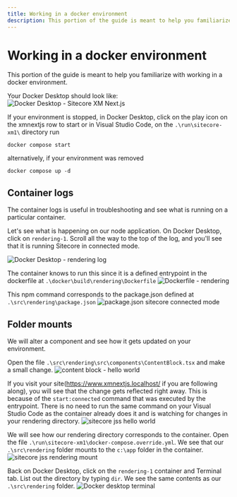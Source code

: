 ```yaml
---
title: Working in a docker environment
description: This portion of the guide is meant to help you familiarize with working in a docker environment.
---
```


# Working in a docker environment

This portion of the guide is meant to help you familiarize with working in a docker environment.

Your Docker Desktop should look like:
![Docker Desktop - Sitecore XM Next.js](../../public/images/docker/docker-desktop-sitecore-xm-nextjs.png)

If your environment is stopped, in Docker Desktop, click on the play icon on the xmnextjs row to start or in Visual Studio Code, on the `.\run\sitecore-xm1\` directory run

```
docker compose start
```

alternatively, if your environment was removed

```
docker compose up -d
```

## Container logs
The container logs is useful in troubleshooting and see what is running on a particular container.

Let's see what is happening on our node application. On Docker Desktop, click on `rendering-1`.
Scroll all the way to the top of the log, and you'll see that it is running Sitecore in connected mode.

![Docker Desktop - rendering log](../../public/images/docker/docker-desktop-rendering-log.png)

The container knows to run this since it is a defined entrypoint in the dockerfile at `.\docker\build\rendering\Dockerfile`
![Dockerfile - rendering](../../public/images/docker/rendering-dockerfile.png)

This npm command corresponds to the package.json defined at `.\src\rendering\package.json`
![package.json sitecore connected mode](../../public/images/docker/vscode-packagejson.png)

## Folder mounts
We will alter a component and see how it gets updated on your environment.

Open the file `.\src\rendering\src\components\ContentBlock.tsx` and make a small change.
![content block - hello world](../../public/images/docker/content-block-hello-world.png)

If you visit your site(https://www.xmnextjs.localhost/ if you are following along), you will see that the change gets reflected right away.
This is because of the `start:connected` command that was executed by the entrypoint.
There is no need to run the same command on your Visual Studio Code as the container already does it and is watching for changes in your rendering directory.
![sitecore jss hello world](../../public/images/docker/sitecore-hello-world.png)

We will see how our rendering directory corresponds to the container. Open the file `.\run\sitecore-xm1\docker-compose.override.yml`.
We see that our `.\src\rendering` folder mounts to the `c:\app` folder in the container.
![sitecore jss rendering mount](../../public/images/docker/docker-rendering-mount.png)

Back on Docker Desktop, click on the `rendering-1` container and Terminal tab. List out the directory by typing `dir`.
We see the same contents as our `.\src\rendering` folder.
![Docker desktop terminal](../../public/images/docker/docker-desktop-terminal.png)
